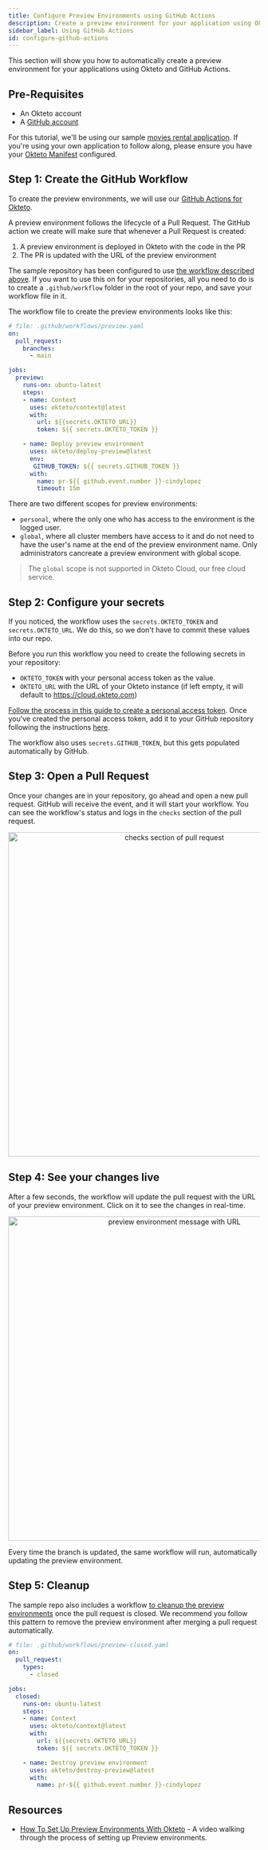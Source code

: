 ```yaml
---
title: Configure Preview Environments using GitHub Actions
description: Create a preview environment for your application using Okteto and GitHub Actions
sidebar_label: Using GitHub Actions
id: configure-github-actions
---
```



This section will show you how to automatically create a preview environment for your applications using Okteto and GitHub Actions.

## Pre-Requisites
- An Okteto account
- A [GitHub account](https://github.com)

For this tutorial, we'll be using our sample [movies rental application](https://github.com/okteto/movies). If you're using your own application to follow along, please ensure you have your [Okteto Manifest](reference/okteto-manifest) configured.

## Step 1: Create the GitHub Workflow

To create the preview environments, we will use our [GitHub Actions for Okteto](https://github.com/okteto/actions).

A preview environment follows the lifecycle of a Pull Request. The GitHub action we create will make sure that whenever a Pull Request is created:

1. A preview environment is deployed in Okteto with the code in the PR
1. The PR is updated with the URL of the preview environment

The sample repository has been configured to use [the workflow described above](https://github.com/okteto/movies/blob/main/.github/workflows/preview.yaml).
If you want to use this on for your repositories, all you need to do is to create a `.github/workflow` folder in the root of your repo, and save your workflow file in it.

The workflow file to create the preview environments looks like this:

```yaml
# file: .github/workflows/preview.yaml
on:
  pull_request:
    branches:
      - main

jobs:
  preview:
    runs-on: ubuntu-latest
    steps:
    - name: Context
      uses: okteto/context@latest
      with:
        url: ${{secrets.OKTETO_URL}}
        token: ${{ secrets.OKTETO_TOKEN }}

    - name: Deploy preview environment
      uses: okteto/deploy-preview@latest
      env:
       GITHUB_TOKEN: ${{ secrets.GITHUB_TOKEN }}
      with:
        name: pr-${{ github.event.number }}-cindylopez
        timeout: 15m
```

There are two different scopes for preview environments:
-  `personal`, where the only one who has access to the environment is the logged user.
-  `global`, where all cluster members have access to it and do not need to have the user's name at the end of the preview environment name. Only  administrators cancreate a preview environment with global scope.

> The `global` scope is not supported in Okteto Cloud, our free cloud service.

## Step 2: Configure your secrets

If you noticed, the workflow uses the `secrets.OKTETO_TOKEN` and `secrets.OKTETO_URL`. We do this, so we don't have to commit these values into our repo. 

Before you run this workflow you need to create the following secrets in your repository:

- `OKTETO_TOKEN` with your personal access token as the value.
- `OKTETO_URL` with the URL of your Okteto instance (if left empty, it will default to https://cloud.okteto.com)

[Follow the process in this guide to create a personal access token](https://okteto.com/docs/cloud/personal-access-tokens/). Once you've created the personal access token, add it to your GitHub repository following the instructions [here](https://docs.github.com/en/actions/security-guides/encrypted-secrets#creating-encrypted-secrets-for-a-repository). 

The workflow also uses `secrets.GITHUB_TOKEN`, but this gets populated automatically by GitHub.

## Step 3: Open a Pull Request

Once your changes are in your repository, go ahead and open a new pull request. GitHub will receive the event, and it will start your workflow. You can see the workflow's status and logs in the `checks` section of the pull request.

<p align="center"><Image src="/docs/cloud/preview-environments/images/check.png"alt="checks section of pull request" width="650" /></p>

## Step 4: See your changes live

After a few seconds, the workflow will update the pull request with the URL of your preview environment. Click on it to see the changes in real-time.

<p align="center"><Image src="/docs/cloud/preview-environments/images/message.png" alt="preview environment message with URL" width="650" /></p>

Every time the branch is updated, the same workflow will run, automatically updating the preview environment.

## Step 5: Cleanup

The sample repo also includes a workflow [to cleanup the preview environments](https://github.com/okteto/movies/blob/main/.github/workflows/preview-closed.yaml) once the pull request is closed. We recommend you follow this pattern to remove the preview environment after merging a pull request automatically.

```yaml
# file: .github/workflows/preview-closed.yaml
on:
  pull_request:
    types:
      - closed

jobs:
  closed:
    runs-on: ubuntu-latest
    steps:
    - name: Context
      uses: okteto/context@latest
      with:
        url: ${{secrets.OKTETO_URL}}
        token: ${{ secrets.OKTETO_TOKEN }}

    - name: Destroy preview environment
      uses: okteto/destroy-preview@latest
      with:
        name: pr-${{ github.event.number }}-cindylopez
```
## Resources
- [How To Set Up Preview Environments With Okteto](https://youtu.be/kgX5qUkJGDA) - A video walking through the process of setting up Preview environments.
